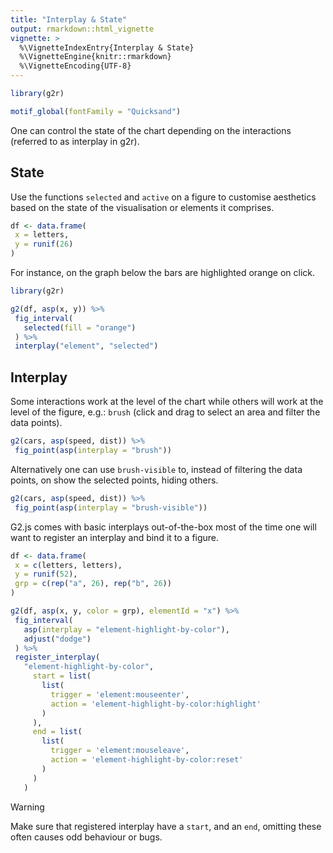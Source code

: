 ```yaml
---
title: "Interplay & State"
output: rmarkdown::html_vignette
vignette: >
  %\VignetteIndexEntry{Interplay & State}
  %\VignetteEngine{knitr::rmarkdown}
  %\VignetteEncoding{UTF-8}
---
```


```r
library(g2r)

motif_global(fontFamily = "Quicksand")
```

One can control the state of the chart depending on the interactions (referred to as interplay in g2r).

## State

Use the functions `selected` and `active` on a figure to customise aesthetics based on the state of the visualisation or elements it comprises.

```r
df <- data.frame(
 x = letters,
 y = runif(26)
)
```

For instance, on the graph below the bars are highlighted orange on click.

```r
library(g2r)

g2(df, asp(x, y)) %>%
 fig_interval(
   selected(fill = "orange")
 ) %>% 
 interplay("element", "selected")
```

## Interplay

Some interactions work at the level of the chart while others will work at the level of the figure, e.g.: `brush` (click and drag to select an area and filter the data points).

```r
g2(cars, asp(speed, dist)) %>% 
 fig_point(asp(interplay = "brush"))
```

Alternatively one can use `brush-visible` to, instead of filtering the data points, on show the selected points, hiding others.

```r
g2(cars, asp(speed, dist)) %>% 
 fig_point(asp(interplay = "brush-visible"))
```

G2.js comes with basic interplays out-of-the-box most of the time one will want to register an interplay and bind it to a figure.

```r
df <- data.frame(
 x = c(letters, letters),
 y = runif(52),
 grp = c(rep("a", 26), rep("b", 26))
)

g2(df, asp(x, y, color = grp), elementId = "x") %>% 
 fig_interval(
   asp(interplay = "element-highlight-by-color"),
   adjust("dodge")
 ) %>%  
 register_interplay(
   "element-highlight-by-color",
     start = list(
       list(
         trigger = 'element:mouseenter', 
         action = 'element-highlight-by-color:highlight'
       )
     ),
     end = list(
       list(
         trigger = 'element:mouseleave', 
         action = 'element-highlight-by-color:reset'
       )
     )
   )
```

<div class="panel panel-warning">
<div class="panel-heading">Warning</div>
<div class="panel-body">
Make sure that registered interplay have a `start`, and an `end`, omitting these often causes odd behaviour or bugs.
</div>
</div>
